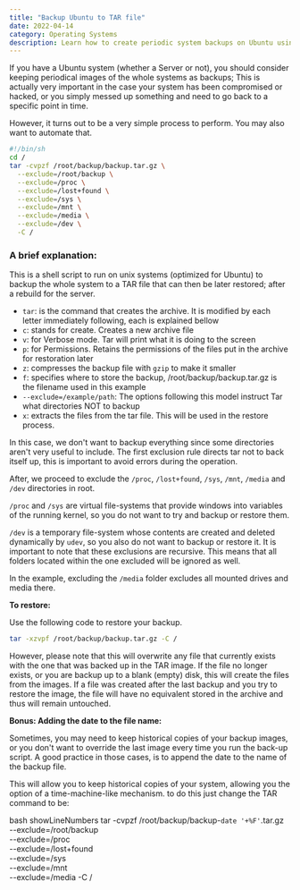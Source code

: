 ```yaml
---
title: "Backup Ubuntu to TAR file"
date: 2022-04-14
category: Operating Systems
description: Learn how to create periodic system backups on Ubuntu using a simple shell script. This process is essential for security and disaster recovery
---
```


If you have a Ubuntu system (whether a Server or not), you should consider keeping periodical images of the whole systems as backups; This is actually very important in the case your system has been compromised or hacked, or you simply messed up something and need to go back to a specific point in time.

However, it turns out to be a very simple process to perform. You may also want to automate that.

```bash showLineNumbers
#!/bin/sh
cd /
tar -cvpzf /root/backup/backup.tar.gz \
  --exclude=/root/backup \
  --exclude=/proc \
  --exclude=/lost+found \
  --exclude=/sys \
  --exclude=/mnt \
  --exclude=/media \
  --exclude=/dev \
  -C /
```

### A brief explanation:

This is a shell script to run on unix systems (optimized for Ubuntu) to backup the whole system to a TAR file that can then be later restored; after a rebuild for the server.

- `tar`: is the command that creates the archive. It is modified by each letter immediately following, each is explained bellow
- `c`: stands for create. Creates a new archive file
- `v`: for Verbose mode. Tar will print what it is doing to the screen
- `p`: for Permissions. Retains the permissions of the files put in the archive for restoration later
- `z`: compresses the backup file with `gzip` to make it smaller
- `f`: specifies where to store the backup, /root/backup/backup.tar.gz is the filename used in this example
- `--exclude=/example/path`: The options following this model instruct Tar what directories NOT to backup
- `x`: extracts the files from the tar file. This will be used in the restore process.

In this case, we don't want to backup everything since some directories aren't very useful to include. The first exclusion rule directs tar not to back itself up, this is important to avoid errors during the operation.

After, we proceed to exclude the `/proc`, `/lost+found`, `/sys`, `/mnt`, `/media` and `/dev` directories in root.

`/proc` and `/sys` are virtual file-systems that provide windows into variables of the running kernel, so you do not want to try and backup or restore them.

`/dev` is a temporary file-system whose contents are created and deleted dynamically by `udev`, so you also do not want to backup or restore it. It is important to note that these exclusions are recursive. This means that all folders located within the one excluded will be ignored as well.

In the example, excluding the `/media` folder excludes all mounted drives and media there.

**To restore:**

Use the following code to restore your backup.

```bash showLineNumbers
tar -xzvpf /root/backup/backup.tar.gz -C /
```

However, please note that this will overwrite any file that currently exists with the one that was backed up in the TAR image. If the file no longer exists, or you are backup up to a blank (empty) disk, this will create the files from the images. If a file was created after the last backup and you try to restore the image, the file will have no equivalent stored in the archive and thus will remain untouched.

**Bonus: Adding the date to the file name:**

Sometimes, you may need to keep historical copies of your backup images, or you don't want to override the last image every time you run the back-up script. A good practice in those cases, is to append the date to the name of the backup file.

This will allow you to keep historical copies of your system, allowing you the option of a time-machine-like mechanism. to do this just change the TAR command to be:

bash showLineNumbers
tar -cvpzf /root/backup/backup-`date '+%F'`.tar.gz \
 --exclude=/root/backup \
 --exclude=/proc \
 --exclude=/lost+found \
 --exclude=/sys \
 --exclude=/mnt \
 --exclude=/media -C /

```

```
